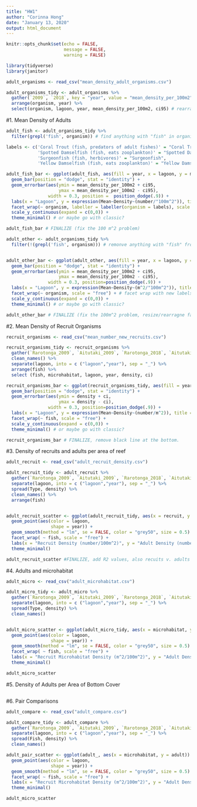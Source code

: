 ```yaml
---
title: "HW1"
author: "Corinna Hong"
date: "January 13, 2020"
output: html_document
---
```


```r
knitr::opts_chunk$set(echo = FALSE,
                      message = FALSE,
                      warning = FALSE)
```

```r

library(tidyverse)
library(janitor)

```

```r

adult_organisms <- read_csv("mean_density_adult_organisms.csv")

adult_organisms_tidy <- adult_organisms %>% 
  gather(`2009`, `2018`, key = "year", value = "mean_density_per_100m2") %>% 
  arrange(organism, year) %>% 
  select(organism, lagoon, year, mean_density_per_100m2, ci95) # rearranges columns

```

#1. Mean Density of Adults
</br>
```r

adult_fish <- adult_organisms_tidy %>% 
  filter(grepl('fish', organism)) # find anything with "fish" in organism column and keep it

labels <- c('Coral Trout (fish, predators of adult fishes)' = "Coral Trout", 
            'Spotted Damselfish (fish, eats zooplankton)' = "Spotted Damselfish",
            'Surgeonfish (fish, herbivores)' = "Surgeonfish",
            'Yellow Damselfish (fish, eats zooplankton)' = "Yellow Damselfish") # Rename organisms for facet labels

adult_fish_bar <- ggplot(adult_fish, aes(fill = year, x = lagoon, y = mean_density_per_100m2)) +
  geom_bar(position = "dodge", stat = "identity") + 
  geom_errorbar(aes(ymin = mean_density_per_100m2 + ci95, 
                    ymax = mean_density_per_100m2 - ci95), 
                width = 0.3, position =  position_dodge(.9)) +  
  labs(x = "Lagoon", y = expression(Mean~Density~(number/"100m^2")), title = "Adult Fish Comparisons") +
  facet_wrap(~ organism, labeller = labeller(organism = labels), scale = "free") + # facet wrap with new labels
  scale_y_continuous(expand = c(0,0)) +  
  theme_minimal() # or maybe go with classic?

adult_fish_bar # FINALIZE (fix the 100 m^2 problem)

```


```r

adult_other <- adult_organisms_tidy %>% 
  filter(!(grepl('fish', organism))) # remonve anything with "fish" from organism column


adult_other_bar <- ggplot(adult_other, aes(fill = year, x = lagoon, y = mean_density_per_100m2)) +
  geom_bar(position = "dodge", stat = "identity") + 
  geom_errorbar(aes(ymin = mean_density_per_100m2 + ci95, 
                    ymax = mean_density_per_100m2 - ci95),
                width = 0.3, position=position_dodge(.9)) +  
  labs(x = "Lagoon", y = expression(Mean~Density~(m^2/"100m^2")), title = "Adult Organisms Comparisons") +
  facet_wrap(~ organism, scale = "free") + # facet wrap with new labels  
  scale_y_continuous(expand = c(0,0)) +
  theme_minimal() # or maybe go with classic?

adult_other_bar # FINALIZE (fix the 100m^2 problem, resize/rearragne facet graphs)

```

#2. Mean Density of Recruit Organisms
</br>
```r

recruit_organisms <- read_csv("mean_number_new_recruits.csv")

recruit_organisms_tidy <- recruit_organisms %>%
  gather(`Rarotonga_2009`, `Aitutaki_2009`, `Rarotonga_2018`, `Aitutaki_2018`, key = "lagoon", value = "density") %>%
  clean_names() %>% 
  separate(lagoon, into = c ("lagoon","year"), sep = "_") %>% 
  arrange(fish) %>% 
  select (fish, microhabitat, lagoon, year, density, ci)

```

```r

recruit_organisms_bar <- ggplot(recruit_organisms_tidy, aes(fill = year, x = lagoon, y = density)) +
  geom_bar(position = "dodge", stat = "identity") +
  geom_errorbar(aes(ymin = density + ci, 
                    ymax = density - ci),
                width = 0.3, position=position_dodge(.9)) +  
  labs(x = "Lagoon", y = expression(Mean~Density~(number/m^2)), title = "Fish Recruit Comparisons") +
  facet_wrap(~ fish, scale = "free") +  
  scale_y_continuous(expand = c(0,0)) +
  theme_minimal() # or maybe go with classic?

recruit_organisms_bar # FINALIZE, remove black line at the bottom.

```

#3. Density of recruits and adults per area of reef
</br>
```r

adult_recruit <- read_csv("adult_recruit_density.csv")

adult_recruit_tidy <- adult_recruit %>%
  gather(`Rarotonga_2009`, `Aitutaki_2009`, `Rarotonga_2018`, `Aitutaki_2018`, key = "lagoon", value = "density") %>%
  separate(lagoon, into = c ("lagoon","year"), sep = "_") %>%
  spread(Type, density) %>%
  clean_names() %>%
  arrange(fish)

```

```r



```


```r

adult_recruit_scatter <- ggplot(adult_recruit_tidy, aes(x = recruit, y = adult)) +
  geom_point(aes(color = lagoon,
                 shape = year)) +
  geom_smooth(method = "lm", se = FALSE, color = "grey50", size = 0.5) +
  facet_wrap( ~ fish, scale = "free") +
  labs(x = "Recruit Density (number/100m^2)", y = "Adult Density (number/100m^2)", title = "Recruit and Adult Density") +
  theme_minimal()

adult_recruit_scatter #FINALIZE, add R2 values, also recuits v. adults or adults v. recruits?

```

#4. Adults and microhabitat
</br>

```r

adult_micro <- read_csv("adult_microhabitat.csv")

adult_micro_tidy <- adult_micro %>% 
  gather(`Rarotonga_2009`, `Aitutaki_2009`, `Rarotonga_2018`, `Aitutaki_2018`, key = "lagoon", value = "density") %>%
  separate(lagoon, into = c ("lagoon","year"), sep = "_") %>% 
  spread(Type, density) %>% 
  clean_names()

```

```r



```

```r

adult_micro_scatter <- ggplot(adult_micro_tidy, aes(x = microhabitat, y = adult)) +
  geom_point(aes(color = lagoon,
                 shape = year)) +
  geom_smooth(method = "lm", se = FALSE, color = "grey50", size = 0.5) +
  facet_wrap( ~ fish, scale = "free") +
  labs(x = "Recruit Microhabitat Density (m^2/100m^2)", y = "Adult Density (number/100m^2)", title = "Adult and microhabitat density") +
  theme_minimal()

adult_micro_scatter

```

#5. Density of Adults per Area of Bottom Cover

```r



```

#6. Pair Comparisons

```r

adult_compare <- read_csv("adult_compare.csv")

adult_compare_tidy <- adult_compare %>% 
  gather(`Rarotonga_2009`, `Aitutaki_2009`, `Rarotonga_2018`, `Aitutaki_2018`, key = "lagoon", value = "density") %>% 
  separate(lagoon, into = c ("lagoon","year"), sep = "_") %>% 
  spread(Fish, density) %>% 
  clean_names()

```


```r

adult_pair_scatter <- ggplot(adult_, aes(x = microhabitat, y = adult)) +
  geom_point(aes(color = lagoon,
                 shape = year)) +
  geom_smooth(method = "lm", se = FALSE, color = "grey50", size = 0.5) +
  facet_wrap( ~ fish, scale = "free") +
  labs(x = "Recruit Microhabitat Density (m^2/100m^2)", y = "Adult Density (number/100m^2)", title = "Adult and microhabitat density") +
  theme_minimal()

adult_micro_scatter

```

